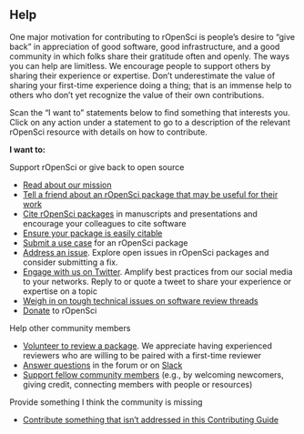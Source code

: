 ## Help {#help}

One major motivation for contributing to rOpenSci is people’s desire to “give back” in appreciation of good software, good infrastructure, and a good community in which folks share their gratitude often and openly. The ways you can help are limitless. We encourage people to support others by sharing their experience or expertise. Don’t underestimate the value of sharing your first-time experience doing a thing; that is an immense help to others who don’t yet recognize the value of their own contributions.

Scan the “I want to” statements below to find something that interests you. Click on any action under a statement to go to a description of the relevant rOpenSci resource with details on how to contribute.

**I want to:**

Support rOpenSci or give back to open source

*   [Read about our mission](#mission)
*   [Tell a friend about an rOpenSci package that may be useful for their work](#packages)
*   [Cite rOpenSci packages](#packages) in manuscripts and presentations and encourage your colleagues to cite software
*   [Ensure your package is easily citable](#devguide)
*   [Submit a use case](#usecases) for an rOpenSci package
*   [Address an issue](#issues). Explore open issues in rOpenSci packages and consider submitting a fix. 
*   [Engage with us on Twitter](#channels). Amplify best practices from our social media to your networks. Reply to or quote a tweet to share your experience or expertise on a topic
*   [Weigh in on tough technical issues on software review threads](#devguide)
*   [Donate](https://ropensci.org/donate/) to rOpenSci


Help other community members

*   [Volunteer to review a package](#devguide). We appreciate having experienced reviewers who are willing to be paired with a first-time reviewer
*   [Answer questions](#channels) in the forum or on [Slack](#channels-slack)
*   [Support fellow community members](#channels) (e.g., by welcoming newcomers, giving credit, connecting members with people or resources)


Provide something I think the community is missing 

*   [Contribute something that isn’t addressed in this Contributing Guide](#contributing)
